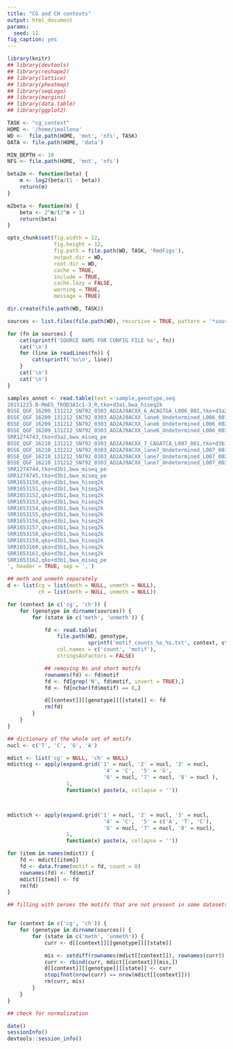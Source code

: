 ```yaml
---
title: "CG and CH contexts"
output: html_document
params:
  seed: 11
fig_caption: yes
---
```

    
```r

library(knitr)
## library(devtools)
## library(reshape2)
## library(lattice)
## library(pheatmap)
## library(seqLogo)
## library(margins)
## library(data.table)
## library(ggplot2)

TASK <- "cg_context"
HOME <- '/home/imallona'
WD <-  file.path(HOME, 'mnt', 'nfs', TASK)
DATA <- file.path(HOME, 'data')

MIN_DEPTH <- 10
NFS <- file.path(HOME, 'mnt', 'nfs')

beta2m <- function(beta) {
    m <- log2(beta/(1 - beta))
    return(m)
}

m2beta <- function(m) {
    beta <- 2^m/(2^m + 1)
    return(beta)
}

opts_chunk$set(fig.width = 12,
               fig.height = 12,
               fig.path = file.path(WD, TASK, 'RmdFigs'),
               output.dir = WD,
               root.dir = WD,
               cache = TRUE,
               include = TRUE,
               cache.lazy = FALSE,
               warning = TRUE,
               message = TRUE)

dir.create(file.path(WD, TASK))

```

```r
sources <- list.files(file.path(WD), recursive = TRUE, pattern = '*sources')

for (fn in sources) {
    cat(sprintf('SOURCE BAMS FOR CONFIG FILE %s', fn))
    cat('\n')
    for (line in readLines(fn)) {
        cat(sprintf('%s\n', line))
    }
    cat('\n')
    cat('\n')
}

```

```r

samples_annot <- read.table(text ='sample,genotype,seq
20151223.B-MmES_TKOD3A1c1-3_R,tko+d3a1,bwa_hiseq2k
BSSE_QGF_16209_131212_SN792_0303_AD2AJ9ACXX_6_ACAGTGA_L006_001,tko+d3a2,bwa_hiseq2k
BSSE_QGF_16209_131212_SN792_0303_AD2AJ9ACXX_lane6_Undetermined_L006_001,tko+d3a2,bwa_hiseq2k
BSSE_QGF_16209_131212_SN792_0303_AD2AJ9ACXX_lane6_Undetermined_L006_002,tko+d3a2,bwa_hiseq2k
BSSE_QGF_16209_131212_SN792_0303_AD2AJ9ACXX_lane6_Undetermined_L006_003,tko+d3a2,bwa_hiseq2k
SRR1274743,tko+d3a2,bwa_miseq_pe
BSSE_QGF_16210_131212_SN792_0303_AD2AJ9ACXX_7_CAGATCA_L007_001,tko+d3b1,bwa_hiseq2k
BSSE_QGF_16210_131212_SN792_0303_AD2AJ9ACXX_lane7_Undetermined_L007_001,tko+d3b1,bwa_hiseq2k
BSSE_QGF_16210_131212_SN792_0303_AD2AJ9ACXX_lane7_Undetermined_L007_002,tko+d3b1,bwa_hiseq2k
BSSE_QGF_16210_131212_SN792_0303_AD2AJ9ACXX_lane7_Undetermined_L007_003,tko+d3b1,bwa_hiseq2k
SRR1274744,tko+d3b1,bwa_miseq_pe
SRR1274745,tko+d3b1,bwa_miseq_pe
SRR1653150,qko+d3b1,bwa_hiseq2k
SRR1653151,qko+d3b1,bwa_hiseq2k
SRR1653152,qko+d3b1,bwa_hiseq2k
SRR1653153,qko+d3b1,bwa_hiseq2k
SRR1653154,qko+d3b1,bwa_hiseq2k
SRR1653155,qko+d3b1,bwa_hiseq2k
SRR1653156,qko+d3b1,bwa_hiseq2k
SRR1653157,qko+d3b1,bwa_hiseq2k
SRR1653158,qko+d3b1,bwa_hiseq2k
SRR1653159,qko+d3b1,bwa_hiseq2k
SRR1653160,qko+d3b1,bwa_hiseq2k
SRR1653161,qko+d3b1,bwa_hiseq2k
SRR1653162,qko+d3b1,bwa_miseq_pe
', header = TRUE, sep = ',')

```

```r

## meth and unmeth separately
d <- list(cg = list(meth = NULL, unmeth = NULL),
          ch = list(meth = NULL, unmeth = NULL))

for (context in c('cg', 'ch')) {
    for (genotype in dirname(sources)) {
        for (state in c('meth', 'unmeth')) {

            fd <- read.table(
                file.path(WD, genotype,
                          sprintf('motif_counts_%s_%s.txt', context, state)),
                col.names = c('count', 'motif'),
                stringsAsFactors = FALSE)

            ## removing Ns and short motifs
            rownames(fd) <- fd$motif
            fd <- fd[grep('N', fd$motif, invert = TRUE),]
            fd <- fd[nchar(fd$motif) == 8,]

            d[[context]][[genotype]][[state]] <- fd
            rm(fd)
        }
    }
}

## dictionary of the whole set of motifs
nucl <- c('T', 'C', 'G', 'A')

mdict <- list('cg' = NULL, 'ch' = NULL)
mdict$cg <- apply(expand.grid('1' = nucl, '2' = nucl, '3' = nucl,
                               '4' = 'C',  '5' = 'G',
                               '6' = nucl, '7' = nucl, '8' = nucl ),
                   1,
                   function(x) paste(x, collapse = ''))



mdict$ch <- apply(expand.grid('1' = nucl, '2' = nucl, '3' = nucl,
                               '4' = 'C',  '5' = c('A', 'T', 'C'),
                               '6' = nucl, '7' = nucl, '8' = nucl),
                   1,
                   function(x) paste(x, collapse = ''))

for (item in names(mdict)) {
    fd <- mdict[[item]]
    fd <- data.frame(motif = fd, count = 0)
    rownames(fd) <- fd$motif
    mdict[[item]] <- fd
    rm(fd)
}

## filling with zeroes the motifs that are not present in some datasets


for (context in c('cg', 'ch')) {
    for (genotype in dirname(sources)) {
        for (state in c('meth', 'unmeth')) {
            curr <- d[[context]][[genotype]][[state]]

            mis <- setdiff(rownames(mdict[[context]]), rownames(curr))
            curr <- rbind(curr, mdict[[context]][mis,])
            d[[context]][[genotype]][[state]] <- curr
            stopifnot(nrow(curr) == nrow(mdict[[context]]))
            rm(curr, mis)
        }
    }
}

## check for normalization
```

```r
date()
sessionInfo()
devtools::session_info()

```
